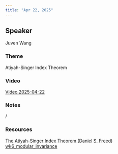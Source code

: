 ```yaml
---
title: "Apr 22, 2025"
---
```


## Speaker
Juven Wang

### Theme
Atiyah-Singer Index Theorem

### Video  
[Video 2025-04-22](https://drive.google.com/file/d/1B5PszFb5QxVSfpAWGEm0_vjitZzeFxvD/view?usp=sharing)

### Notes  
/

### Resources  
[The Atiyah-Singer Index Theorem (Daniel S. Freed)](https://drive.google.com/file/d/1d5iTUzlKPyTj9rbDxMtRWquEhF32qZtn/view?usp=sharing)  
[wk6_modular_invariance](https://drive.google.com/file/d/1HJlUgDUPtMwqHxsm7rxXwSql5kL3Xz5_/view?usp=sharing)
